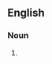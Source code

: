 {{also|cotrimoxazole}}
==English==

===Noun===
{{en-noun|-}}

# {{alternative form of|cotrimoxazole|lang=en}}